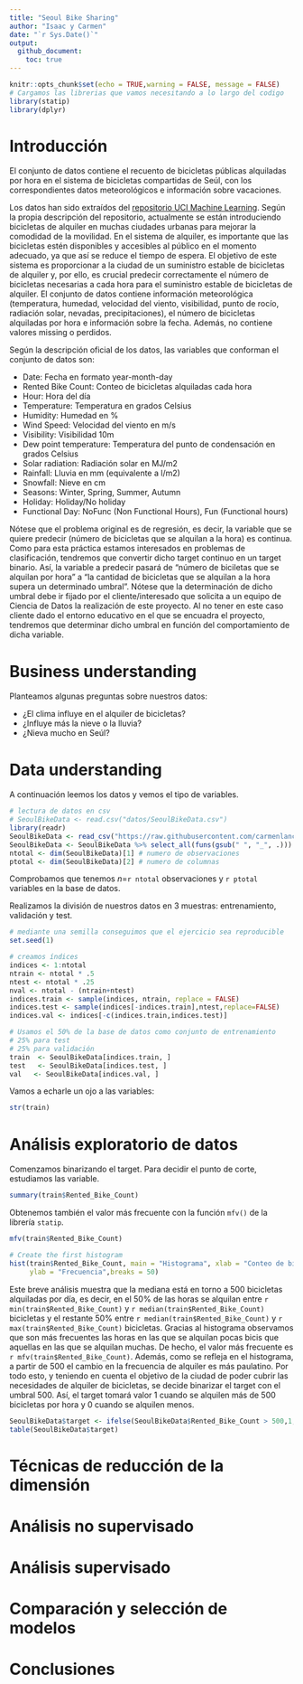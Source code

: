 ```yaml
---
title: "Seoul Bike Sharing"
author: "Isaac y Carmen"
date: "`r Sys.Date()`"
output:
  github_document:
    toc: true
---
```




```r
knitr::opts_chunk$set(echo = TRUE,warning = FALSE, message = FALSE)
# Cargamos las librerias que vamos necesitando a lo largo del codigo
library(statip)
library(dplyr)
```


# Introducción

El conjunto de datos contiene el recuento de bicicletas públicas alquiladas por hora en el sistema de bicicletas compartidas de Seúl, con los correspondientes datos meteorológicos e información sobre vacaciones.

Los datos han sido extraídos del [repositorio UCI Machine Learning](https://archive.ics.uci.edu/dataset/560/seoul+bike+sharing+demand). Según la propia descripción del repositorio, actualmente se están introduciendo bicicletas de alquiler en muchas ciudades urbanas para mejorar la comodidad de la movilidad. En el sistema de alquiler, es importante que las bicicletas estén disponibles y accesibles al público en el momento adecuado, ya que así se reduce el tiempo de espera. El objetivo de este sistema es proporcionar a la ciudad de un suministro estable de bicicletas de alquiler y, por ello, es crucial predecir correctamente el número de bicicletas necesarias a cada hora para el suministro estable de bicicletas de alquiler. 
El conjunto de datos contiene información meteorológica (temperatura, humedad, velocidad del viento, visibilidad, punto de rocío, radiación solar, nevadas, precipitaciones), el número de bicicletas alquiladas por hora e información sobre la fecha. Además, no contiene valores missing o perdidos.

Según la descripción oficial de los datos, las variables que conforman el conjunto de datos son:

* Date: Fecha en formato year-month-day
* Rented Bike Count: Conteo de bicicletas alquiladas cada hora
* Hour: Hora del día
* Temperature: Temperatura en grados Celsius
* Humidity: Humedad en %
* Wind Speed: Velocidad del viento en m/s
* Visibility: Visibilidad 10m
* Dew point temperature: Temperatura del punto de condensación en grados Celsius
* Solar radiation: Radiación solar en MJ/m2
* Rainfall: Lluvia en mm (equivalente a l/m2)
* Snowfall: Nieve en cm
* Seasons: Winter, Spring, Summer, Autumn
* Holiday: Holiday/No holiday
* Functional Day: NoFunc (Non Functional Hours), Fun (Functional hours)


Nótese que el problema original es de regresión, es decir, la variable que se quiere predecir (número de bicicletas que se alquilan a la hora) es continua. Como para esta práctica estamos interesados en problemas de clasificación, tendremos que convertir dicho target continuo en un target binario. Así, la variable a predecir pasará de "número de biciletas que se alquilan por hora" a "la cantidad de bicicletas que se alquilan a la hora supera un determinado umbral". Nótese que la determinación de dicho umbral debe ir fijado por el cliente/interesado que solicita a un equipo de Ciencia de Datos la realización de este proyecto. Al no tener en este caso cliente dado el entorno educativo en el que se encuadra el proyecto, tendremos que determinar dicho umbral en función del comportamiento de dicha variable.

# Business understanding
Planteamos algunas preguntas sobre nuestros datos:

* ¿El clima influye en el alquiler de bicicletas?
* ¿Influye más la nieve o la lluvia?
* ¿Nieva mucho en Seúl?


# Data understanding

A continuación leemos los datos y vemos el tipo de variables.


```r
# lectura de datos en csv
# SeoulBikeData <- read.csv("datos/SeoulBikeData.csv")
library(readr)
SeoulBikeData <- read_csv("https://raw.githubusercontent.com/carmenlancho/Practica_SeoulBikeSharing/refs/heads/main/datos/SeoulBikeData.csv")
SeoulBikeData <- SeoulBikeData %>% select_all(funs(gsub(" ", "_", .)))
ntotal <- dim(SeoulBikeData)[1] # numero de observaciones
ptotal <- dim(SeoulBikeData)[2] # numero de columnas

```

Comprobamos que tenemos $n=$```r ntotal``` observaciones y ```r ptotal``` variables en la base de datos.


Realizamos la división de nuestros datos en 3 muestras: entrenamiento, validación y test.

```r
# mediante una semilla conseguimos que el ejercicio sea reproducible
set.seed(1)

# creamos índices
indices <- 1:ntotal
ntrain <- ntotal * .5
ntest <- ntotal * .25
nval <- ntotal - (ntrain+ntest)
indices.train <- sample(indices, ntrain, replace = FALSE)
indices.test <- sample(indices[-indices.train],ntest,replace=FALSE)
indices.val <- indices[-c(indices.train,indices.test)]

# Usamos el 50% de la base de datos como conjunto de entrenamiento
# 25% para test
# 25% para validación
train  <- SeoulBikeData[indices.train, ]
test   <- SeoulBikeData[indices.test, ]
val   <- SeoulBikeData[indices.val, ]

```

Vamos a echarle un ojo a las variables:

```r
str(train)
```



# Análisis exploratorio de datos

Comenzamos binarizando el target. Para decidir el punto de corte, estudiamos las variable.

```r
summary(train$Rented_Bike_Count)
```

Obtenemos también el valor más frecuente con la función `mfv()` de la librería `statip`.

```r
mfv(train$Rented_Bike_Count)
```


```r

# Create the first histogram
hist(train$Rented_Bike_Count, main = "Histograma", xlab = "Conteo de bicicletas alquiladas",
     ylab = "Frecuencia",breaks = 50)
```

Este breve análisis muestra que la mediana está en torno a 500 bicicletas alquiladas por día, es decir, en el 50% de las horas se alquilan entre ```r min(train$Rented_Bike_Count)``` y ```r median(train$Rented_Bike_Count)``` bicicletas y el restante 50% entre ```r median(train$Rented_Bike_Count)``` y ```r max(train$Rented_Bike_Count)``` bicicletas. Gracias al histograma observamos que son más frecuentes las horas en las que se alquilan pocas bicis que aquellas en las que se alquilan muchas. De hecho, el valor más frecuente es ```r mfv(train$Rented_Bike_Count)```. Además, como se refleja en el histograma, a partir de 500 el cambio en la frecuencia de alquiler es más paulatino. Por todo esto, y teniendo en cuenta el objetivo de la ciudad de poder cubrir las necesidades de alquiler de bicicletas, se decide binarizar el target con el umbral 500. Así, el target tomará valor 1 cuando se alquilen más de 500 bicicletas por hora y 0 cuando se alquilen menos.

```r
SeoulBikeData$target <- ifelse(SeoulBikeData$Rented_Bike_Count > 500,1,0)
table(SeoulBikeData$target)
```


# Técnicas de reducción de la dimensión

# Análisis no supervisado

# Análisis supervisado

# Comparación y selección de modelos

# Conclusiones



